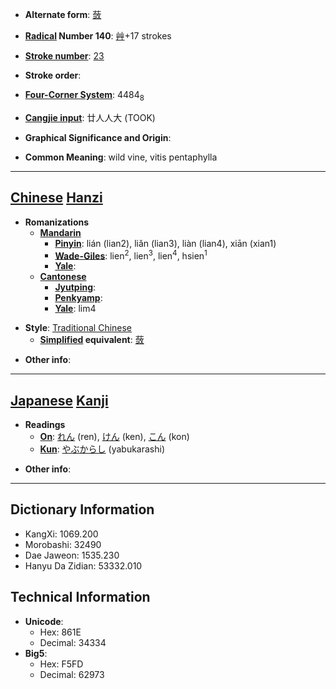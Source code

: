 * '''Alternate form''': [[蔹]]

* '''[[Wiktionary:Chinese radical index| Radical]] Number 140''': [[Wiktionary:Chinese radical index 艸|艸]]+17 strokes

* '''[[Wiktionary:Chinese total strokes index|Stroke number]]''': [[Wiktionary:Chinese total strokes index 23|23]]

* '''Stroke order''': 

* '''[[Wiktionary:Chinese four corner index|Four-Corner System]]''': 4484<sub>8</sub>

* '''[[Wiktionary:Chinese Cangjie index|Cangjie input]]''': 廿人人大 (TOOK)

* '''Graphical Significance and Origin''': 

* '''Common Meaning''': wild vine, vitis pentaphylla

----

== [[Chinese]] [[Hanzi]] ==

* '''Romanizations'''
** '''[[Mandarin]]'''
*** '''[[Pinyin]]''': lián (lian2), liǎn (lian3), liàn (lian4), xiān (xian1)
*** '''[[Wade-Giles]]''': lien<sup>2</sup>, lien<sup>3</sup>, lien<sup>4</sup>, hsien<sup>1</sup>
*** '''[[Yale]]''': 
** '''[[Cantonese]]'''
*** '''[[Jyutping]]''':
*** '''[[Penkyamp]]''': 
*** '''[[Yale]]''': lim4

* '''Style''': [[Traditional Chinese]] 
** '''[[Simplified Chinese|Simplified]] equivalent''': [[蔹]]

* '''Other info''': 

----

== [[Japanese]] [[Kanji]] ==

* '''Readings'''
** '''[[On]]''': [[れん]] (ren), [[けん]] (ken), [[こん]] (kon)
** '''[[Kun]]''': [[やぶからし]] (yabukarashi)

* '''Other info''':  

----

== Dictionary Information ==

* KangXi: 1069.200
* Morobashi: 32490
* Dae Jaweon: 1535.230
* Hanyu Da Zidian: 53332.010

== Technical Information ==

* '''Unicode''':
** Hex: 861E
** Decimal: 34334
* '''Big5''':
** Hex: F5FD
** Decimal: 62973